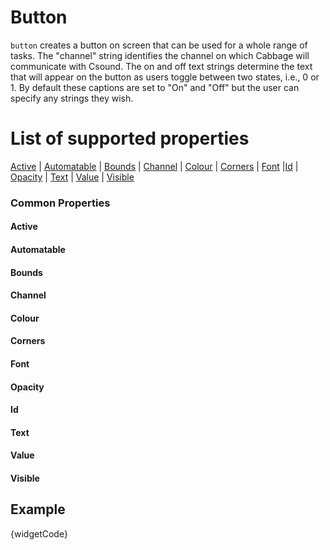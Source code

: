 

# Button

`button` creates a button on screen that can be used for a whole range of tasks. The "channel" string identifies the channel on which Cabbage will communicate with Csound. The on and off text strings determine the text that will appear on the button as users toggle between two states, i.e., 0 or 1. By default these captions are set to "On" and "Off" but the user can specify any strings they wish. 

# List of supported properties
[Active](#active) | [Automatable](#automatable) | [Bounds](#bounds) | [Channel](#channel) | [Colour](#colour) | [Corners](#corners) | [Font](#font) |[Id](id) | [Opacity](#opacity) | [Text](#text) | [Value](#value) | [Visible](#visible)


### Common Properties

<a id="active" className="anchor-target"></a>
#### Active
<Active />

<a id="automatable" className="anchor-target"></a>
#### Automatable
<Automatable />

<a id="bounds" className="anchor-target"></a>
#### Bounds
<Bounds />

<a id="channel" className="anchor-target"></a>
#### Channel
<Channel />

<a id="colour" className="anchor-target"></a>
#### Colour
<Colour />

<a id="corners" className="anchor-target"></a>
#### Corners
<Corners />

<a id="font" className="anchor-target"></a>
#### Font
<Font />

<a id="opacity" className="anchor-target"></a>
#### Opacity
<Opacity />

<a id="id" className="anchor-target"></a>
#### Id
<Id />

<a id="text" className="anchor-target"></a>
#### Text
<Text />

<a id="value" className="anchor-target"></a>
#### Value
<Value />

<a id="visible" className="anchor-target"></a>
#### Visible
<Visible />



## Example

<CodeBlock language="csharp">{widgetCode}</CodeBlock>
